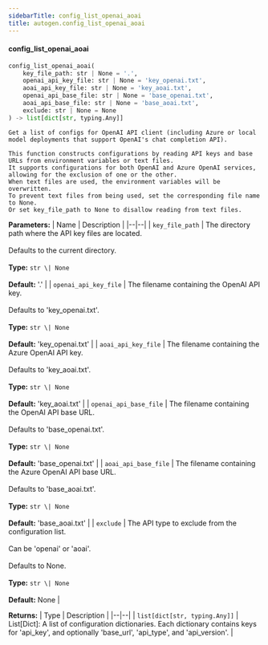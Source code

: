 ```yaml
---
sidebarTitle: config_list_openai_aoai
title: autogen.config_list_openai_aoai
---
```


<code class="doc-symbol doc-symbol-heading doc-symbol-function"></code>
#### config_list_openai_aoai
<a href="#autogen..config_list_openai_aoai" class="headerlink" title="Permanent link"></a>

```python
config_list_openai_aoai(
    key_file_path: str | None = '.',
    openai_api_key_file: str | None = 'key_openai.txt',
    aoai_api_key_file: str | None = 'key_aoai.txt',
    openai_api_base_file: str | None = 'base_openai.txt',
    aoai_api_base_file: str | None = 'base_aoai.txt',
    exclude: str | None = None
) -> list[dict[str, typing.Any]]
```

    Get a list of configs for OpenAI API client (including Azure or local model deployments that support OpenAI's chat completion API).
    
    This function constructs configurations by reading API keys and base URLs from environment variables or text files.
    It supports configurations for both OpenAI and Azure OpenAI services, allowing for the exclusion of one or the other.
    When text files are used, the environment variables will be overwritten.
    To prevent text files from being used, set the corresponding file name to None.
    Or set key_file_path to None to disallow reading from text files.

<b>Parameters:</b>
| Name | Description |
|--|--|
| `key_file_path` | The directory path where the API key files are located.<br/><br/>Defaults to the current directory.<br/><br/>**Type:** `str \| None`<br/><br/>**Default:** '.' |
| `openai_api_key_file` | The filename containing the OpenAI API key.<br/><br/>Defaults to 'key_openai.txt'.<br/><br/>**Type:** `str \| None`<br/><br/>**Default:** 'key_openai.txt' |
| `aoai_api_key_file` | The filename containing the Azure OpenAI API key.<br/><br/>Defaults to 'key_aoai.txt'.<br/><br/>**Type:** `str \| None`<br/><br/>**Default:** 'key_aoai.txt' |
| `openai_api_base_file` | The filename containing the OpenAI API base URL.<br/><br/>Defaults to 'base_openai.txt'.<br/><br/>**Type:** `str \| None`<br/><br/>**Default:** 'base_openai.txt' |
| `aoai_api_base_file` | The filename containing the Azure OpenAI API base URL.<br/><br/>Defaults to 'base_aoai.txt'.<br/><br/>**Type:** `str \| None`<br/><br/>**Default:** 'base_aoai.txt' |
| `exclude` | The API type to exclude from the configuration list.<br/><br/>Can be 'openai' or 'aoai'.<br/><br/>Defaults to None.<br/><br/>**Type:** `str \| None`<br/><br/>**Default:** None |

<b>Returns:</b>
| Type | Description |
|--|--|
| `list[dict[str, typing.Any]]` | List[Dict]: A list of configuration dictionaries. Each dictionary contains keys for 'api_key', and optionally 'base_url', 'api_type', and 'api_version'. |

<br />